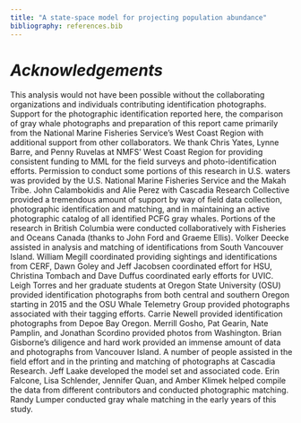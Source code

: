```yaml
---
title: "A state-space model for projecting population abundance"
bibliography: references.bib
---
```


# *Acknowledgements*

This analysis would not have been possible without the collaborating organizations and individuals contributing identification photographs. Support for the photographic identification reported here, the comparison of gray whale photographs and preparation of this report came primarily from the National Marine Fisheries Service’s West Coast Region with additional support from other collaborators. We thank Chris Yates, Lynne Barre, and Penny Ruvelas at NMFS’ West Coast Region for providing consistent funding to MML for the field surveys and photo-identification efforts. Permission to conduct some portions of this research in U.S. waters was provided by the U.S. National Marine Fisheries Service and the Makah Tribe. John Calambokidis and Alie Perez with Cascadia Research Collective provided a tremendous amount of support by way of field data collection, photographic identification and matching, and in maintaining an active photographic catalog of all identified PCFG gray whales. Portions of the research in British Columbia were conducted collaboratively with Fisheries and Oceans Canada (thanks to John Ford and Graeme Ellis). Volker Deecke assisted in analysis and matching of identifications from South Vancouver Island. William Megill coordinated providing sightings and identifications from CERF, Dawn Goley and Jeff Jacobsen coordinated effort for HSU, Christina Tombach and Dave Duffus coordinated early efforts for UVIC. Leigh Torres and her graduate students at Oregon State University (OSU) provided identification photographs from both central and southern Oregon starting in 2015 and the OSU Whale Telemetry Group provided photographs associated with their tagging efforts. Carrie Newell provided identification photographs from Depoe Bay Oregon. Merrill Gosho, Pat Gearin, Nate Pamplin, and Jonathan Scordino provided photos from Washington. Brian Gisborne’s diligence and hard work provided an immense amount of data and photographs from Vancouver Island. A number of people assisted in the field effort and in the printing and matching of photographs at Cascadia Research. Jeff Laake developed the model set and associated code. Erin Falcone, Lisa Schlender, Jennifer Quan, and Amber Klimek helped compile the data from different contributors and conducted photographic matching. Randy Lumper conducted gray whale matching in the early years of this study.
